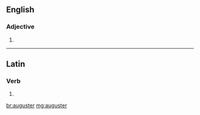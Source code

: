 ==English==

===Adjective===
{{head|en|adjective comparative form}}

# {{en-comparative of|august}}

----

==Latin==

===Verb===
{{la-verb-form|auguster}}

# {{inflection of|augustō||1|s|pres|pasv|subj|lang=la}}

[[br:auguster]]
[[mg:auguster]]